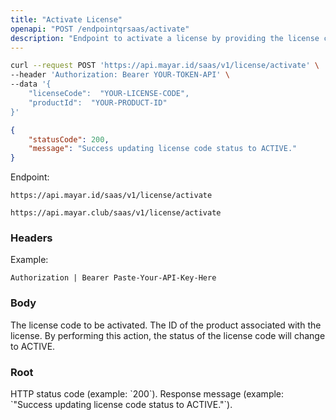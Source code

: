 ```yaml
---
title: "Activate License"
openapi: "POST /endpointqrsaas/activate"
description: "Endpoint to activate a license by providing the license code and product ID."
---
```


<RequestExample>

```bash Request Example
curl --request POST 'https://api.mayar.id/saas/v1/license/activate' \
--header 'Authorization: Bearer YOUR-TOKEN-API' \
--data '{
    "licenseCode":  "YOUR-LICENSE-CODE",
    "productId":  "YOUR-PRODUCT-ID"
}'
```

</RequestExample>

<ResponseExample>

```json Response Example 200
{
    "statusCode": 200,
    "message": "Success updating license code status to ACTIVE."
}
```

</ResponseExample>

Endpoint:

<CodeGroup>

```Production Production
https://api.mayar.id/saas/v1/license/activate
```


```Sandbox Sandbox
https://api.mayar.club/saas/v1/license/activate
```

</CodeGroup>

### Headers

<ResponseField name="Authorization" type="string" required>
  Example:

  `Authorization | Bearer Paste-Your-API-Key-Here`
</ResponseField>

### Body

<ParamField path="licenseCode" type="string" required>
  The license code to be activated.
</ParamField>

<ParamField path="productId" type="string" required>
  The ID of the product associated with the license.
</ParamField>

<Info>
  By performing this action, the status of the license code will change to ACTIVE.
</Info>

### Root

<ParamField path="statusCode" type="number">
  HTTP status code (example: `200`).

  <ParamField path="statusCode" type="string">
    Response message (example: `"Success updating license code status to ACTIVE."`).
  </ParamField>
</ParamField>